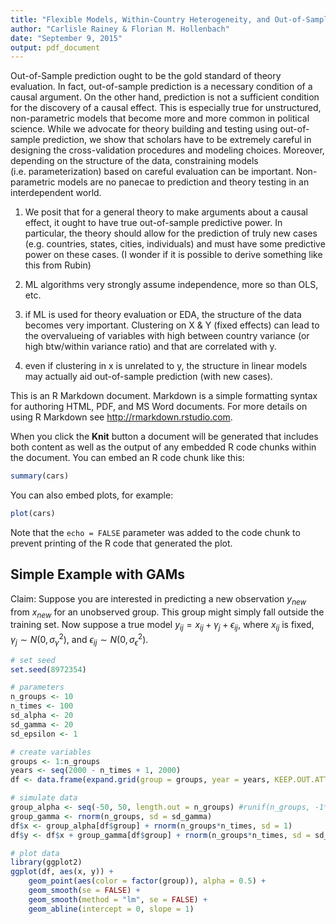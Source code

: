 ```yaml
---
title: "Flexible Models, Within-Country Heterogeneity, and Out-of-Sample Prediction"
author: "Carlisle Rainey & Florian M. Hollenbach"
date: "September 9, 2015"
output: pdf_document
---
```


Out-of-Sample prediction ought to be the gold standard of theory evaluation. In fact, out-of-sample prediction is a necessary condition of a causal argument. On the other hand, prediction is not a sufficient condition for the discovery of a causal effect. This is especially true for unstructured, non-parametric models that become more and more common in political science. While we advocate for theory building and testing using out-of-sample prediction, we show that scholars have to be extremely careful in designing the cross-validation procedures and modeling choices. Moreover, depending on the structure of the data, constraining models (i.e. parameterization) based on careful evaluation can be important. Non-parametric models are no panecae to prediction and theory testing in an interdependent world. 

1. We posit that for a general theory to make arguments about a causal effect, it ought to have true out-of-sample predictive power. In particular, the theory should allow for the prediction of truly new cases (e.g. countries, states, cities, individuals) and must have some predictive power on these cases. (I wonder if it is possible to derive something like this from Rubin)

2. ML algorithms very strongly assume independence, more so than OLS, etc.

3. if ML is used for theory evaluation or EDA, the structure of the data becomes very important. Clustering on X & Y (fixed effects) can lead to the overvalueing of variables with high between country variance (or high btw/within variance ratio) and that are correlated with y. 

4. even if clustering in x is unrelated to y, the structure in linear models may actually aid out-of-sample prediction (with new cases).











This is an R Markdown document. Markdown is a simple formatting syntax for authoring HTML, PDF, and MS Word documents. For more details on using R Markdown see <http://rmarkdown.rstudio.com>.

When you click the **Knit** button a document will be generated that includes both content as well as the output of any embedded R code chunks within the document. You can embed an R code chunk like this:

```r
summary(cars)
```

You can also embed plots, for example:

```r
plot(cars)
```

Note that the `echo = FALSE` parameter was added to the code chunk to prevent printing of the R code that generated the plot.

## Simple Example with GAMs

Claim: Suppose you are interested in predicting a new observation $y_{new}$ from $x_{new}$ for an unobserved group. This group might simply fall outside the training set. Now suppose a true model $y_{ij} = x_{ij} + \gamma_j + \epsilon_{ij}$, where $x_{ij}$ is fixed, $\gamma_j \sim N(0, \sigma^2_{\gamma})$, and $\epsilon_{ij} \sim N(0, \sigma^2_{\epsilon})$. 

```r
# set seed
set.seed(8972354)

# parameters
n_groups <- 10
n_times <- 100
sd_alpha <- 20
sd_gamma <- 20
sd_epsilon <- 1

# create variables
groups <- 1:n_groups
years <- seq(2000 - n_times + 1, 2000)
df <- data.frame(expand.grid(group = groups, year = years, KEEP.OUT.ATTRS = FALSE))

# simulate data
group_alpha <- seq(-50, 50, length.out = n_groups) #runif(n_groups, -1*sd_alpha, sd_alpha)
group_gamma <- rnorm(n_groups, sd = sd_gamma)
df$x <- group_alpha[df$group] + rnorm(n_groups*n_times, sd = 1)
df$y <- df$x + group_gamma[df$group] + rnorm(n_groups*n_times, sd = sd_epsilon)

# plot data
library(ggplot2)
ggplot(df, aes(x, y)) + 
	geom_point(aes(color = factor(group)), alpha = 0.5) + 
	geom_smooth(se = FALSE) + 
	geom_smooth(method = "lm", se = FALSE) + 
	geom_abline(intercept = 0, slope = 1)
```

